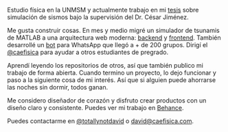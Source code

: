 Estudio física en la UNMSM y actualmente trabajo en mi
[tesis](https://github.com/totallynotdavid/tesis) sobre simulación de sismos bajo la
supervisión del Dr. César Jiménez.

Me gusta construir cosas. En mes y medio migré un simulador de tsunamis de MATLAB a una
arquitectura web moderna: [backend](https://github.com/totallynotdavid/picv-2025) y
[frontend](https://github.com/totallynotdavid/picv-2025-web). También desarrollé un
[bot](https://github.com/totallynotdavid/WhatsAppBot) para WhatsApp que llegó a + de 200
grupos. Dirigí el [@caefisica](https://caefisica.com) para ayudar a otros estudiantes de
pregrado.

Aprendí leyendo los repositorios de otros, así que también publico mi trabajo de forma
abierta. Cuando termino un proyecto, lo dejo funcionar y paso a la siguiente cosa de mi
interés. Así que si alguien puede ahorrarse las noches sin dormir, todos ganan.

Me considero diseñador de corazón y disfruto crear productos con un diseño claro y
consistente. Puedes ver mi trabajo en [Behance](https://www.behance.net/totallynotdavid).

Puedes contactarme en [@totallynotdavid](https://x.com/totallynotdavid) o
[david@caefisica.com](mailto:david@caefisica.com).
